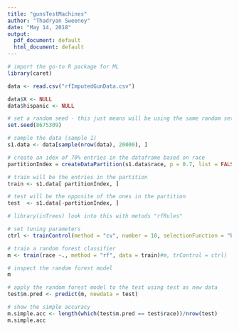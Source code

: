```yaml
---
title: "gunsTestMachines"
author: "Thadryan Sweeney"
date: "May 14, 2018"
output:
  pdf_document: default
  html_document: default
---
```




```R

# import the go-to R package for ML
library(caret)

data <- read.csv("rfImputedGunData.csv")

data$X <- NULL
data$hispanic <- NULL

# set a random seed - this just means will be using the same random set each time for now 
set.seed(8675309)

# sample the data (sample 1)
s1.data <- data[sample(nrow(data), 20000), ]

# create an idex of 70% entries in the dataframe based on race 
partitionIndex = createDataPartition(s1.data$race, p = 0.7, list = FALSE)

# train will be the entries in the partition 
train <- s1.data[ partitionIndex, ]

# test will be the opposite of the ones in the partition 
test  <- s1.data[-partitionIndex, ]
```

```R

# library(inTrees) look into this with metods "rfRules"

# set tuning parameters
ctrl <- trainControl(method = "cv", number = 10, selectionFunction = "best")

# train a random forest classifier 
m <- train(race ~., method = "rf", data = train)#m, trControl = ctrl)

# inspect the random forest model 
m

# apply the random forest model to the test using test as new data
test$m.pred <- predict(m, newdata = test)

# show the simple accuracy 
m.simple.acc <- length(which(test$m.pred == test$race))/nrow(test)
m.simple.acc
```

```r


```
